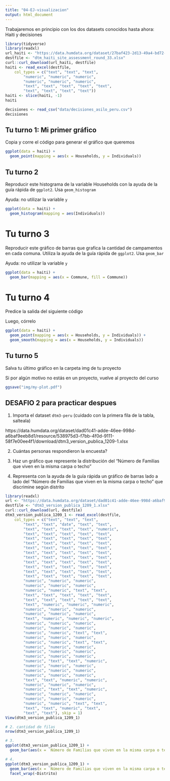 ```yaml
---
title: "04-EJ-visualizacion"
output: html_document
---
```


Trabajaremos en principio con los dos datasets conocidos hasta ahora: Haiti y decisiones

```r
library(tidyverse)
library(readxl)
url_haiti <- "https://data.humdata.org/dataset/27baf423-2d13-49a4-bd72-cb65d8f924da/resource/9f71ab56-8a9a-4df2-be5d-f26d3600a285/download/dtm-haiti-site-assessment-round-33.xlsx"
destfile <- "dtm_haiti_site_assessment_round_33.xlsx"
curl::curl_download(url_haiti, destfile)
haiti <- read_excel(destfile, 
    col_types = c("text", "text", "text", 
        "numeric", "numeric", "numeric", 
        "numeric", "numeric", "numeric", 
        "text", "text", "text", "text", "text", 
        "text", "text", "text", "text"))
haiti <- slice(haiti, -1)
haiti
```

```r
decisiones <- read_csv("data/decisiones_asilo_peru.csv")
decisiones
```


## Tu turno 1: Mi primer gráfico


Copia y corre el código para generar el gráfico que queremos


```r
ggplot(data = haiti) +
  geom_point(mapping = aes(x = Households, y = Individuals))
```

## Tu turno 2

Reproducir este histograma de la variable Households con la ayuda de la guía rápida de `ggplot2`. Usa `geom_histogram`

Ayuda: no utilizar la variable `y`

```r
ggplot(data = haiti) + 
  geom_histogram(mapping = aes(Individuals))
```


# Tu turno 3

Reproducir este gráfico de barras que grafica la cantidad de campamentos en cada comuna. Utiliza la ayuda de la guía rápida de `ggplot2`. Usa `geom_bar`

Ayuda: no utilizar la variable `y`

```r
ggplot(data = haiti) + 
  geom_bar(mapping = aes(x = Commune, fill = Commune))
```


# Tu turno 4

Predice la salida del siguiente código

Luego, córrelo

```r
ggplot(data = haiti) + 
  geom_point(mapping = aes(x = Households, y = Individuals)) +
  geom_smooth(mapping = aes(x = Households, y = Individuals))
```

## Tu turno 5

Salva tu último gráfico en la carpeta img de tu proyecto

Si por algún motivo no estás en un proyecto, vuelve al proyecto del curso

```r
ggsave("img/my-plot.pdf")
```


## DESAFIO 2 para practicar despues

1. Importa el dataset `dtm3-peru` (cuidado con la primera fila de la tabla, salteala)

https://data.humdata.org/dataset/dad01c41-adde-46ee-998d-a6baf9eeb8d1/resource/538975d3-f7bb-4f0d-9111-58f7e00ee4f1/download/dtm3_version_publica_1209-1.xlsx

2. Cuántas personas respondieron la encuesta?

3. Haz un gráfico que represente la distribución del "Número de Familias que viven en la misma carpa o techo"

4. Representa con la ayuda de la guía rápida un gráfico de barras lado a lado del "Número de Familias que viven en la misma carpa o techo" que discrimine según distrito

```r
library(readxl)
url <- "https://data.humdata.org/dataset/dad01c41-adde-46ee-998d-a6baf9eeb8d1/resource/538975d3-f7bb-4f0d-9111-58f7e00ee4f1/download/dtm3_version_publica_1209-1.xlsx"
destfile <- "dtm3_version_publica_1209_1.xlsx"
curl::curl_download(url, destfile)
dtm3_version_publica_1209_1 <- read_excel(destfile, 
    col_types = c("text", "text", "text", 
        "text", "text", "date", "text", "text", 
        "text", "text", "text", "text", "numeric", 
        "text", "text", "text", "text", "text", 
        "text", "text", "text", "text", "text", 
        "text", "text", "text", "text", "text", 
        "text", "text", "text", "text", "text", 
        "text", "text", "text", "text", "text", 
        "text", "text", "text", "text", "text", 
        "text", "text", "text", "text", "text", 
        "text", "text", "text", "text", "text", 
        "text", "text", "text", "text", "text", 
        "text", "text", "text", "text", "text", 
        "numeric", "numeric", "numeric", 
        "numeric", "numeric", "numeric", 
        "numeric", "numeric", "text", "text", 
        "text", "text", "text", "text", "text", 
        "text", "text", "text", "text", "text", 
        "text", "numeric", "numeric", "numeric", 
        "numeric", "numeric", "numeric", 
        "numeric", "numeric", "numeric", 
        "text", "numeric", "numeric", "numeric", 
        "numeric", "numeric", "numeric", 
        "numeric", "numeric", "numeric", 
        "numeric", "numeric", "text", "text", 
        "numeric", "numeric", "numeric", 
        "numeric", "numeric", "text", "text", 
        "numeric", "numeric", "numeric", 
        "numeric", "numeric", "numeric", 
        "numeric", "numeric", "numeric", 
        "numeric", "text", "text", "numeric", 
        "numeric", "numeric", "numeric", 
        "numeric", "numeric", "numeric", 
        "numeric", "numeric", "numeric", 
        "text", "text", "numeric", "numeric", 
        "numeric", "numeric", "numeric", 
        "numeric", "text", "text", "numeric", 
        "numeric", "numeric", "numeric", 
        "numeric", "numeric", "numeric", 
        "numeric", "numeric", "text", "text", 
        "text", "text", "numeric", "text", 
        "text", "text"), skip = 1)
View(dtm3_version_publica_1209_1)

# 2. cantidad de filas
nrow(dtm3_version_publica_1209_1)

# 3. 
ggplot(dtm3_version_publica_1209_1) +
  geom_bar(aes(x = `Número de Familias que viven en la misma carpa o techo`))

# 4. 
ggplot(dtm3_version_publica_1209_1) +
  geom_bar(aes(x = `Número de Familias que viven en la misma carpa o techo`)) +
  facet_wrap(~Distrito)
```


